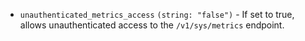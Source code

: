 - `unauthenticated_metrics_access` `(string: "false")` - If set to true, allows
  unauthenticated access to the `/v1/sys/metrics` endpoint.
